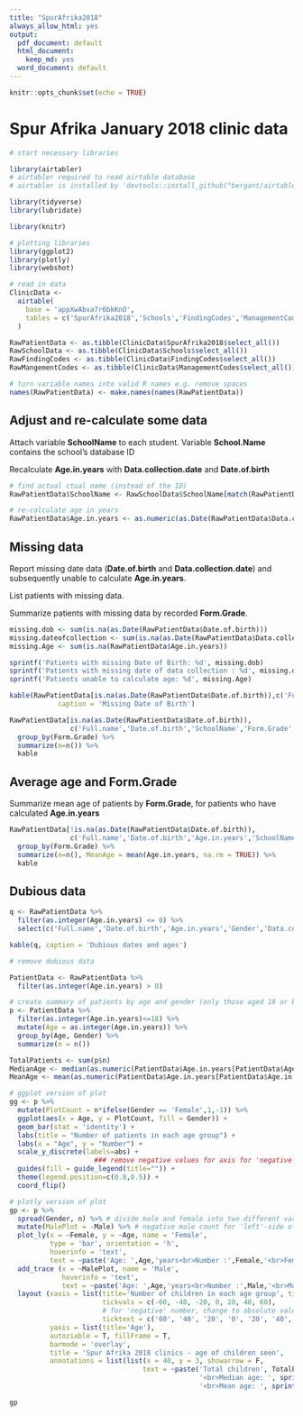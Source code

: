 ```yaml
---
title: "SpurAfrika2018"
always_allow_html: yes
output:
  pdf_document: default
  html_document:
    keep_md: yes
  word_document: default
---
```


```r
knitr::opts_chunk$set(echo = TRUE)
```

# Spur Afrika January 2018 clinic data

``` r
# start necessary libraries

library(airtabler)
# airtabler required to read airtable database
# airtabler is installed by 'devtools::install_github("bergant/airtabler")'

library(tidyverse)
library(lubridate)

library(knitr)

# plotting libraries
library(ggplot2)
library(plotly)
library(webshot)
```

``` r
# read in data
ClinicData <- 
  airtable(
    base = 'appXwAbxa7r6bkKnO',
    tables = c('SpurAfrika2018','Schools','FindingCodes','ManagementCodes')
  )

RawPatientData <- as.tibble(ClinicData$SpurAfrika2018$select_all())
RawSchoolData <- as.tibble(ClinicData$Schools$select_all())
RawFindingCodes <- as.tibble(ClinicData$FindingCodes$select_all())
RawMangementCodes <- as.tibble(ClinicData$ManagementCodes$select_all())

# turn variable names into valid R names e.g. remove spaces
names(RawPatientData) <- make.names(names(RawPatientData))
```

## Adjust and re-calculate some data

Attach variable **SchoolName** to each student.
Variable **School.Name** contains the school's database ID

Recalculate **Age.in.years** with **Data.collection.date** and **Date.of.birth**

``` r
# find actual ctual name (instead of the ID)
RawPatientData$SchoolName <- RawSchoolData$SchoolName[match(RawPatientData$School.Name,RawSchoolData$id)]

# re-calculate age in years
RawPatientData$Age.in.years <- as.numeric(as.Date(RawPatientData$Data.collection.date)-as.Date(RawPatientData$Date.of.birth))/365

```

## Missing data

Report missing date data (**Date.of.birth** and **Data.collection.date**) and subsequently
unable to calculate **Age.in.years**.

List patients with missing data.

Summarize patients with missing data by recorded **Form.Grade**.

``` r

missing.dob <- sum(is.na(as.Date(RawPatientData$Date.of.birth)))
missing.dateofcollection <- sum(is.na(as.Date(RawPatientData$Data.collection.date)))
missing.Age <- sum(is.na(RawPatientData$Age.in.years))

sprintf('Patients with missing Date of Birth: %d', missing.dob)
sprintf('Patients with missing date of data collection : %d', missing.dateofcollection)
sprintf('Patients unable to calculate age: %d', missing.Age)

kable(RawPatientData[is.na(as.Date(RawPatientData$Date.of.birth)),c('Full.name','Date.of.birth','SchoolName','Form.Grade','Height')],
            caption = 'Missing Date of Birth')

RawPatientData[is.na(as.Date(RawPatientData$Date.of.birth)),
               c('Full.name','Date.of.birth','SchoolName','Form.Grade','Height')] %>% 
  group_by(Form.Grade) %>% 
  summarize(n=n()) %>%
  kable

```

## Average age and **Form.Grade**

Summarize mean age of patients by **Form.Grade**, for patients who have calculated **Age.in.years**

``` r

RawPatientData[!is.na(as.Date(RawPatientData$Date.of.birth)),
               c('Full.name','Date.of.birth','Age.in.years','SchoolName','Form.Grade','Height')] %>%
  group_by(Form.Grade) %>%
  summarize(n=n(), MeanAge = mean(Age.in.years, na.rm = TRUE)) %>%
  kable

```


## Dubious data

``` r

q <- RawPatientData %>%
  filter(as.integer(Age.in.years) <= 0) %>%
  select(c('Full.name','Date.of.birth','Age.in.years','Gender','Data.collection.date','Weight','Height'))

kable(q, caption = 'Dubious dates and ages')

# remove dubious data

PatientData <- RawPatientData %>%
  filter(as.integer(Age.in.years) > 0)

```

``` r

# create summary of patients by age and gender (only those aged 18 or below)
p <- PatientData %>%
  filter(as.integer(Age.in.years)<=18) %>%
  mutate(Age = as.integer(Age.in.years)) %>%
  group_by(Age, Gender) %>%
  summarize(n = n())

TotalPatients <- sum(p$n)
MedianAge <- median(as.numeric(PatientData$Age.in.years[PatientData$Age.in.years<=18]))
MeanAge <- mean(as.numeric(PatientData$Age.in.years[PatientData$Age.in.years<=18]))

# ggplot version of plot
gg <- p %>%
  mutate(PlotCount = n*ifelse(Gender == 'Female',1,-1)) %>%
  ggplot(aes(x = Age, y = PlotCount, fill = Gender)) +
  geom_bar(stat = 'identity') + 
  labs(title = "Number of patients in each age group") +
  labs(x = "Age", y = "Number") +
  scale_y_discrete(labels=abs) + 
                     ### remove negative values for axis for 'negative' part of chart
  guides(fill = guide_legend(title="")) +
  theme(legend.position=c(0.8,0.5)) +
  coord_flip()

# plotly version of plot
gp <- p %>%
  spread(Gender, n) %>% # divide male and female into two different variables
  mutate(MalePlot = -Male) %>% # negative male count for 'left'-side of plot
  plot_ly(x = ~Female, y = ~Age, name = 'Female',
          type = 'bar', orientation = 'h',
          hoverinfo = 'text', 
          text = ~paste('Age: ',Age,'years<br>Number :',Female,'<br>Female')) %>%
  add_trace (x = ~MalePlot, name = 'Male',
             hoverinfo = 'text', 
             text = ~paste('Age: ',Age,'years<br>Number :',Male,'<br>Male')) %>%
  layout (xaxis = list(title='Number of children in each age group', tickmode = 'array',
                       tickvals = c(-60, -40, -20, 0, 20, 40, 60),
                       # for 'negative' number, change to absolute value
                       ticktext = c('60', '40', '20', '0', '20', '40', '60')),
          yaxis = list(title='Age'),
          autoziable = T, fillFrame = T,
          barmode = 'overlay',
          title = 'Spur Afrika 2018 clinics - age of children seen',
          annotations = list(list(x = 40, y = 3, showarrow = F,
                                 text = ~paste('Total children', TotalPatients,
                                               '<br>Median age: ', sprintf('%.1f',MedianAge),
                                               '<br>Mean age: ', sprintf('%.1f',MeanAge)))))

gp

```